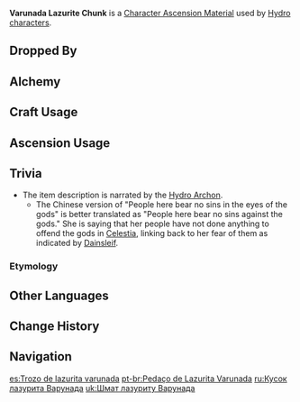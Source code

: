 {{Item Infobox
|id           = 104123
|image        = Item Varunada Lazurite Chunk.png
|type         = Character Ascension Materials
|invCategory  = Character Development Items
|group        = Varunada Lazurite
|group2       = Ascension Gems
|rarity       = 4
|description  = "My ideals have no stains.<br />I must correct you. People here bear no sins in the eyes of the gods..."
|source1      = Dropped by [[Normal Bosses]] and [[Weekly Bosses]] (Lv. 60+)
|source2      = [[Alchemy]] (AR 35+)
}}
'''Varunada Lazurite Chunk''' is a [[Character Ascension Material]] used by [[Hydro]] [[characters]].

==Dropped By==
{{Dropped By|level=60}}

==Alchemy==
{{Recipe
|type = Crafting
|Varunada Lazurite Fragment = 3
|Mora = 900
|sort = Varunada Lazurite Fragment,Mora
}}

{{Recipe
|type = Converting
|Agnidus Agate Chunk = 1
|Dust of Azoth = 9
|sort = Agnidus Agate Chunk,Dust of Azoth
}}
{{Recipe
|type = Converting
|Vajrada Amethyst Chunk = 1
|Dust of Azoth = 9
|sort = Vajrada Amethyst Chunk,Dust of Azoth
}}
{{Recipe
|type = Converting
|Vayuda Turquoise Chunk = 1
|Dust of Azoth = 9
|sort = Vayuda Turquoise Chunk,Dust of Azoth
}}
{{Recipe
|type = Converting
|Shivada Jade Chunk = 1
|Dust of Azoth = 9
|sort = Shivada Jade Chunk,Dust of Azoth
}}
{{Recipe
|type = Converting
|Prithiva Topaz Chunk = 1
|Dust of Azoth = 9
|sort = Prithiva Topaz Chunk,Dust of Azoth
}}

==Craft Usage==
{{Craft Usage}}

==Ascension Usage==
{{Ascension Usage}}

==Trivia==
*The item description is narrated by the [[Hydro Archon]].
**The Chinese version of "People here bear no sins in the eyes of the gods" is better translated as "People here bear no sins against the gods." She is saying that her people have not done anything to offend the gods in [[Celestia]], linking back to her fear of them as indicated by [[Dainsleif]].

===Etymology===
{{Transclude|Varunada Lazurite|Etymology}}

==Other Languages==
{{Other Languages
|en      = Varunada Lazurite Chunk
|zhs     = 涤净青金块
|zhs_rm  = Dìjìng Qīngjīn Kuài
|zht     = 滌淨青金塊
|zht_rm  = Dìjìng Qīngjīn Kuài
|zh_tl   = Chunk of Cleansing Lazurite
|ja      = 澄明なラピスラズリ・塊
|ja_rm   = Choumei na Rapisu Razuri - Katamari
|ja_tl   = Clear Lapis Lazuli - Chunk
|ko      = 순수한 청금석 덩이
|ko_rm   = Sunsuhan Cheonggeumseok Deong'i
|ko_tl   = Pure Lazurite Chunk
|es      = Trozo de lazurita varunada
|es_tl   = 
|fr      = Morceau de lazurite varunada
|fr_tl   = Varunada Lazurite Chunk
|ru      = Кусок лазурита Варунада
|ru_tl   = 
|th      = Varunada Lazurite Chunk
|vi      = Miếng {{tt|Thanh Kim|青金}} Sạch
|vi_tl   = Piece of Clean Lazurite
|de      = Varunada-Lasurit-Brocken
|de_tl   = Varunada Lazurite Chunk
|id      = Varunada Lazurite Chunk
|pt      = Pedaço de Lazurita Varunada
|pt_tl   = 
}}

==Change History==
{{Change History|1.0}}

==Navigation==
{{Development Item Navbox|type=Character Materials}}

[[es:Trozo de lazurita varunada]]
[[pt-br:Pedaço de Lazurita Varunada]]
[[ru:Кусок лазурита Варунада]]
[[uk:Шмат лазуриту Варунада]]